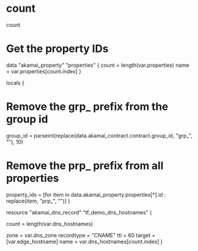 # count

count



# Get the property IDs
data "akamai_property" "properties" {
    count = length(var.properties)
    name = var.properties[count.index]
}

locals {
  # Remove the grp_ prefix from the group id
  group_id = parseint(replace(data.akamai_contract.contract.group_id, "grp_", ""), 10)
  # Remove the prp_ prefix from all properties
  property_ids = [for item in data.akamai_property.properties[*].id : replace(item, "prp_", "")]
}



resource "akamai_dns_record" "tf_demo_dns_hostnames" {

  count = length(var.dns_hostnames)

  zone       = var.dns_zone
  recordtype = "CNAME"
  ttl        = 60
  target     = [var.edge_hostname]
  name       = var.dns_hostnames[count.index]
}
